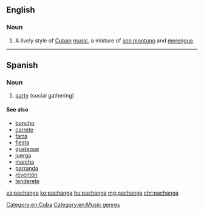 ==English==
{{wikipedia}}
===Noun===
{{en-noun|-}}

# A lively style of [[Cuba]]n [[music]], a mixture of [[son montuno]] and [[merengue]].

[[Category:en:Cuba]]
[[Category:en:Music genres]]

----

==Spanish==

===Noun===
{{es-noun|f}}

# [[party]] (social gathering)

====See also====
* [[boncho]] {{m}}
* [[carrete]] {{m}}
* [[farra]] {{f}}
* [[fiesta]] {{f}}
* [[guateque]] {{m}}
* [[juerga]] {{f}}
* [[marcha]] {{f}}
* [[parranda]] {{f}}
* [[reventón]] {{m}}
* [[tenderete]] {{m}}

[[es:pachanga]]
[[ko:pachanga]]
[[hu:pachanga]]
[[mg:pachanga]]
[[chr:pachanga]]